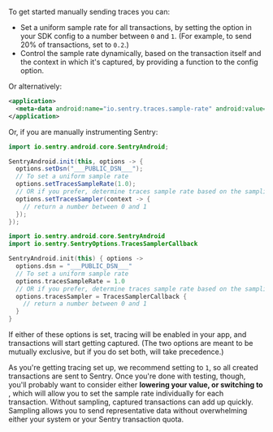 To get started manually sending traces you can:

- Set a uniform sample rate for all transactions, by setting the <PlatformIdentifier name="traces-sample-rate" /> option in your SDK config to a number between `0` and `1`. (For example, to send 20% of transactions, set <PlatformIdentifier name="traces-sample-rate" /> to `0.2`.)
- Control the sample rate dynamically, based on the transaction itself and the context in which it's captured, by providing a function to the <PlatformIdentifier name="traces-sampler" /> config option.

Or alternatively:

```xml {filename:AndroidManifest.xml}
<application>
  <meta-data android:name="io.sentry.traces.sample-rate" android:value="1.0" />
</application>
```

Or, if you are manually instrumenting Sentry:

```java {tabTitle:Java}
import io.sentry.android.core.SentryAndroid;

SentryAndroid.init(this, options -> {
  options.setDsn("___PUBLIC_DSN___");
  // To set a uniform sample rate
  options.setTracesSampleRate(1.0);
  // OR if you prefer, determine traces sample rate based on the sampling context
  options.setTracesSampler(context -> {
    // return a number between 0 and 1
  });
});
```

```kotlin {tabTitle:Kotlin}
import io.sentry.android.core.SentryAndroid
import io.sentry.SentryOptions.TracesSamplerCallback

SentryAndroid.init(this) { options ->
  options.dsn = "___PUBLIC_DSN___"
  // To set a uniform sample rate
  options.tracesSampleRate = 1.0
  // OR if you prefer, determine traces sample rate based on the sampling context
  options.tracesSampler = TracesSamplerCallback {
    // return a number between 0 and 1
  }
}
```

If either of these options is set, tracing will be enabled in your app, and transactions will start getting captured. (The two options are meant to be mutually exclusive, but if you do set both, <PlatformIdentifier name="traces-sampler" /> will take precedence.)

As you're getting tracing set up, we recommend setting <PlatformIdentifier name="traces-sample-rate" /> to `1`, so all created transactions are sent to Sentry. Once you're done with testing, though, you'll probably want to consider either **lowering your <PlatformIdentifier name="traces-sample-rate" /> value, or switching to <PlatformIdentifier name="traces-sampler" />**, which will allow you to set the sample rate individually for each transaction. Without sampling, captured transactions can add up quickly. Sampling allows you to send representative data without overwhelming either your system or your Sentry transaction quota.

